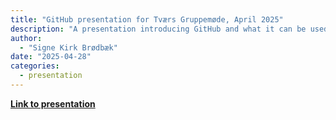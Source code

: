 ```yaml
---
title: "GitHub presentation for Tværs Gruppemøde, April 2025"
description: "A presentation introducing GitHub and what it can be used for in a research context. Presented at the Tværs Gruppemøde in April 2025."
author: 
  - "Signe Kirk Brødbæk"
date: "2025-04-28"
categories:
  - presentation
---
```


[**Link to
presentation**](/posts/github-intro-tvaers-2025/slides/github-intro-presentation.html)
